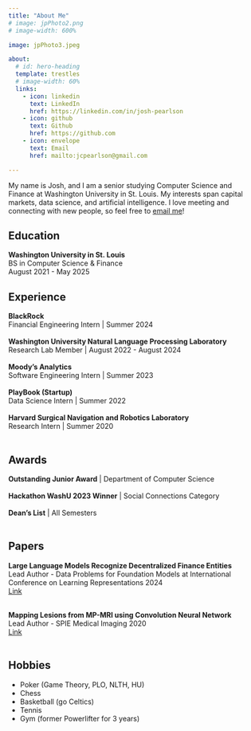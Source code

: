 ```yaml
---
title: "About Me"
# image: jpPhoto2.png
# image-width: 600%

image: jpPhoto3.jpeg

about:
  # id: hero-heading
  template: trestles
  # image-width: 60%
  links:
    - icon: linkedin
      text: LinkedIn
      href: https://linkedin.com/in/josh-pearlson
    - icon: github
      text: Github
      href: https://github.com
    - icon: envelope
      text: Email
      href: mailto:jcpearlson@gmail.com

---
```

<!-- :::{#hero-heading} -->

My name is Josh, and I am a senior studying Computer Science and Finance at Washington University in St. Louis. My interests span capital markets, data science, and artificial intelligence. I love meeting and connecting with new people, so feel free to [email me](mailto:jcpearlson@gmail.com)!

## Education

**Washington University in St. Louis** <br>BS in Computer Science & Finance <br>August 2021 - May 2025


::: {.panel-tabset}

## Experience

**BlackRock** <br>Financial Engineering Intern | Summer 2024 <br> <br>
**Washington University Natural Language Processing Laboratory** <br>Research Lab Member | August 2022 - August 2024 <br><br>
**Moody's Analytics** <br>Software Engineering Intern | Summer 2023 <br><br>
**PlayBook (Startup)** <br>Data Science Intern | Summer 2022 <br><br>
**Harvard Surgical Navigation and Robotics Laboratory** <br>Research Intern | Summer 2020 <br><br>


## Awards

**Outstanding Junior Award** | Department of Computer Science <br><br>
**Hackathon WashU 2023 Winner** | Social Connections Category <br><br>
**Dean's List** | All Semesters <br><br>

## Papers

**Large Language Models Recognize Decentralized Finance Entities** 
<br>Lead Author - Data Problems for Foundation Models at International Conference on Learning Representations 2024<br> [Link](https://openreview.net/forum?id=sfnz81T3pm) <br><br>

**Mapping Lesions from MP-MRI using Convolution Neural Network**
<br>Lead Author - SPIE Medical Imaging 2020<br> [Link](https://doi.org/10.1117/12.2582228)<br><br>


:::

## Hobbies 

- Poker (Game Theory, PLO, NLTH, HU)
- Chess
- Basketball (go Celtics)
- Tennis
- Gym (former Powerlifter for 3 years)
